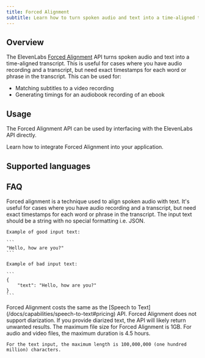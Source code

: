 ```yaml
---
title: Forced Alignment
subtitle: Learn how to turn spoken audio and text into a time-aligned transcript with ElevenLabs.
---
```


## Overview

The ElevenLabs [Forced Alignment](/docs/api-reference/forced-alignment) API turns spoken audio and text into a time-aligned transcript. This is useful for cases where you have audio recording and a transcript, but need exact timestamps for each word or phrase in the transcript. This can be used for:

- Matching subtitles to a video recording
- Generating timings for an audiobook recording of an ebook

## Usage

The Forced Alignment API can be used by interfacing with the ElevenLabs API directly.

<CardGroup cols={1}>
  <Card title="Developer quickstart" icon="duotone book-sparkles" href="/docs/quickstart">
    Learn how to integrate Forced Alignment into your application.
  </Card>
</CardGroup>

## Supported languages

<Markdown src="/snippets/v2-model-languages.mdx" />

## FAQ

<AccordionGroup>
  <Accordion title="What is forced alignment?">
    Forced alignment is a technique used to align spoken audio with text. It's useful for cases where you have audio recording and a transcript, but need exact timestamps for each word or phrase in the transcript.
  </Accordion>
  <Accordion title="What text input formats are supported?">
    The input text should be a string with no special formatting i.e. JSON.

    Example of good input text:

    ```
    "Hello, how are you?"
    ```

    Example of bad input text:

    ```
    {
        "text": "Hello, how are you?"
    }
    ```

  </Accordion>
  <Accordion title="How much does Forced Alignment cost?">
    Forced Alignment costs the same as the [Speech to Text](/docs/capabilities/speech-to-text#pricing) API.
  </Accordion>
  <Accordion title="Does Forced Alignment support diarization?">
    Forced Alignment does not support diarization. If you provide diarized text, the API will likely return unwanted results.
  </Accordion>
  <Accordion title="What is the maximum audio or video file size for Forced Alignment?">
    The maximum file size for Forced Alignment is 1GB.
  </Accordion>
  <Accordion title="What is the maximum duration for a Forced Alignment input file?">
    For audio and video files, the maximum duration is 4.5 hours.

    For the text input, the maximum length is 100,000,000 (one hundred million) characters.

  </Accordion>
</AccordionGroup>
